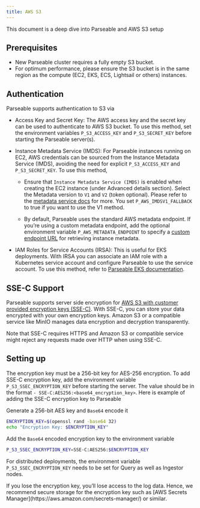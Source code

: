 ```yaml
---
title: AWS S3
---
```


This document is a deep dive into Parseable and AWS S3 setup

## Prerequisites
- New Parseable cluster requires a fully empty S3 bucket.
- For optimum performance, please ensure the S3 bucket is in the same region as the compute (EC2, EKS, ECS, Lightsail or others) instances.

## Authentication
Parseable supports authentication to S3 via

- Access Key and Secret Key: The AWS access key and the secret key can be used to authenticate to AWS S3 bucket. To use this method, set the environment variables `P_S3_ACCESS_KEY` and `P_S3_SECRET_KEY` before starting the Parseable server(s).

- Instance Metadata Service (IMDS): For Parseable instances running on EC2, AWS credentials can be sourced from the Instance Metadata Service (IMDS), avoiding the need for explicit `P_S3_ACCESS_KEY` and `P_S3_SECRET_KEY`. To use this method,

  - Ensure that `Instance Metadata Service (IMDS)` is enabled when creating the EC2 instance (under Advanced details section). Select the Metadata version to `V1` and `V2` (token optional). Please refer to the [metadata service docs](https://docs.aws.amazon.com/sdkref/latest/guide/feature-imds-credentials.html) for more. You set `P_AWS_IMDSV1_FALLBACK` to true if you want to use the V1 method.

  - By default, Parseable uses the standard AWS metadata endpoint. If you’re using a custom metadata endpoint, add the optional environment variable `P_AWS_METADATA_ENDPOINT` to specify a [custom endpoint URL](https://docs.aws.amazon.com/sdkref/latest/guide/feature-imds-credentials.html) for retrieving instance metadata.

- IAM Roles for Service Accounts (IRSA): This is useful for EKS deployments. With IRSA you can associate an IAM role with a Kubernetes service account and configure Parseable to use the service account. To use this method, refer to [Parseable EKS documentation](https://www.parseable.com/docs/installation/standalone/aws-eks).

## SSE-C Support

Parseable supports server side encryption for [AWS S3 with customer provided encryption keys (SSE-C)](https://docs.aws.amazon.com/AmazonS3/latest/userguide/ServerSideEncryptionCustomerKeys.html). With SSE-C, you can store your data encrypted with your own encryption keys. Amazon S3 or a compatible service like MinIO manages data encryption and decryption transparently.

Note that SSE-C requires HTTPS and Amazon S3 or compatible service might reject any requests made over HTTP when using SSE-C.

## Setting up

The encryption key must be a 256-bit key for AES-256 encryption. To add SSE-C encryption key, add the environment variable `P_S3_SSEC_ENCRYPTION_KEY` before starting the server. The value should be in the format `- SSE-C:AES256:<base64_encryption_key>`. Here is example of adding the SSE-C encryption key to Parseable

Generate a 256-bit AES key and `Base64` encode it

```bash
ENCRYPTION_KEY=$(openssl rand -base64 32)
echo "Encryption Key: $ENCRYPTION_KEY"
```

Add the `Base64` encoded encryption key to the environment variable

```bash
P_S3_SSEC_ENCRYPTION_KEY=SSE-C:AES256:$ENCRYPTION_KEY
```

For distributed deployments, the environment variable `P_S3_SSEC_ENCRYPTION_KEY` needs to be set for Query as well as Ingestor nodes.

<Callout type="warn">
If you lose the encryption key, you’ll lose access to the log data. Hence, we recommend secure storage for the encryption key such as [AWS Secrets Manager](https://aws.amazon.com/secrets-manager/) or similar.
</Callout>
